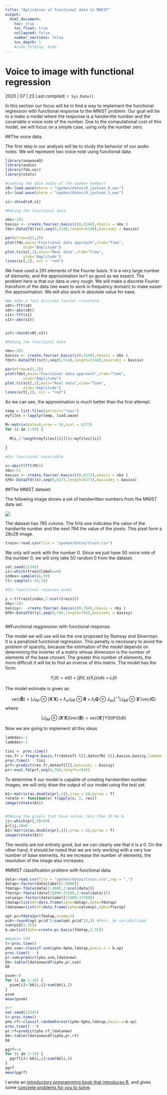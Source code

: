 ```yaml
---
title: "Aplication of functional data to MNIST"
output:
  html_document:
    toc: true
    toc_float: true
    collapsed: false
    number_sections: false
    toc_depth: 1
    #code_folding: hide
---
```




# Voice to image with functional regression

2020 | 07 | 23 Last compiled: `r Sys.Date()`

In this section our focus will be in find a way to implement the functional regression with functional response to the MNIST problem. Our goal will be to a make a model where the response is a handwritte number and the covariable a voice note of the number. Due to the computational cost of this model, we will focus on a simple case, using only the number zero.

##The voice data.

The first step in our analysis will be to study the behavior of our audio notes. We will represent two voice note using functional data.

```r
library(seawaveQ)
library(audio)
library(fda.usc)
library(stats)
```

```r
#Loading the data audio of the spoken numbers
s0<-load.wave(where = "spoken/datos/0_jackson_0.wav")
s1<-load.wave(where = "spoken/datos/0_jackson_1.wav")

sc<-cbind(s0,s1)

#Making the functional data

nbx<-291
basisx <- create.fourier.basis(c(0,5148),nbasis = nbx )
fds<-Data2fd((sc),seq(0,5148,length=5148),basisobj = basisx)

par(mfrow=c(1,2))
plot(fds,main="Functional data approach",xlab="Time",
        ylab="Amplitude")
plot.ts(sc[,1],main="Real data",xlab="Time",
        ylab="Amplitude")
lines(sc[,2], col = "red")

```


We have used a 291 elements of the Fourier basis. It is a very large number of elements, and the approximation isn't as good as we expect. The problem here is that our data is very rough. We will make a discrete Fourier transform of the data (we want to work in frequency domain) to make easier the approximation. We will also work in absolute value for ease.

```r
#We make a fast discrete fourier transform 
s0t<-fft(s0)
s0t<-abs(s0t)
s1t<-fft(s1)
s1t<-abs(s1t)


sct<-cbind(s0t,s1t)

#Making the functional data

nbx<-291
basisx <- create.fourier.basis(c(0,5148),nbasis = nbx )
fdst<-Data2fd((sct),seq(0,5148,length=5148),basisobj = basisx)

par(mfrow=c(1,2))
plot(fdst,main="Functional data approach",xlab="Time",
        ylab="Amplitude")
plot.ts(sct[,1],main="Real data",xlab="Time",
        ylab="Amplitude")
lines(sct[,2], col = "red")

```

As we can see, the approximation is much better than the first attempt.


```r

temp = list.files(pattern="*wav")
myfiles = lapply(temp, load.wave)

M<-matrix(data=0,nrow = 50,ncol = 6273)
for (i in 1:50) {
 
  M[i,1:length(myfiles[[i]])]<-myfiles[[i]]
    
}

#Our functional covariable

x<-abs(t(fft(M)))
nbx<-51
basisx <- create.fourier.basis(c(0,6273),nbasis = nbx )
SFD<-Data2fd((x),seq(0,6273,length=6273),basisobj = basisx)


```

##The MNIST dataset.

The following image shows a set of handwritten  numbers from the MNIST data set.

![](images/mnist.png)



The dataset has 785 colums. The firts one indicates the value of the handwrite number and the next 784 the value of the pixels. This pixel form a 28x28 image.

```r
train<-read.csv(file = "spoken/datos/train.csv")

```

We only will work with the number 0. Since we just have 50 voice note  of the number 0, we will only take 50 random 0 from the dataset.

```r
set.seed(12345)
ii<-which(train$label==0)
index<-sample(ii,50)
ll<-sample(1:50,10)

#Our functional response model 

y <-t(train[index,2:ncol(train)])
nby<-181
basisy<-  create.fourier.basis(c(0,784),nbasis = nby )
DFD<-Data2fd((y),seq(0,784,length=784),basisobj = basisy)



```

##Functional reggression with functional response.

The model we will use will be the one proposed by Ramsay and Silverman. It is a penalized functional regression. This penalty is necessary to avoid the problem of sparsity, because the estimation of the model depends on determining the inverter of a matrix whose dimension is the number of elements of the base chosen. The greater this number of elements, the more difficult it will be to find an inverse of this matrix. The model has the form:

$$Y_{i}(t)=\alpha(t)+\int \beta(t,s)X_{i}(s)ds+\epsilon_{i}(t)$$

The model estimate is given as:

$$vec(\mathbf{\widehat{B}})=[J_{\theta \theta}\otimes(\mathbf{X}'\mathbf{X})+\lambda_{s}J_{\theta \theta}\otimes\mathbf{R}+\lambda_{t}\mathbf{Q}\otimes J_{\eta \eta}]^{-1}(J_{\phi \theta}\otimes \mathbf{X}')vec(\mathbf{C})$$
where 

$$[J_{\theta \theta}\otimes (\mathbf{X}' \mathbf{X} )]vec(\mathbf{B} )=vec\left(\mathbf{X}'  \int Y(t)\theta ' (t) dt \right) $$


Now we are going to implement all this ideas

```r
lambdas<-1
lambdat<-1

tini <- proc.time()
res.fr = fregre.basis.fr(datosf[-ll],datosfN[-ll],basisx,basisy,lambda.s = lambdas,lambda.t = lambdat,Lfdobj.s = 1,Lfdobj.t = 1)
proc.time() - tini
prf<-predict(res.fr,datosf[ll],basisobj = basisy)
pr<-eval.fd(prf,seq(0,784,length=784))

```

To determine if our model is capable of creating handwritten number images, we will only draw the output of our model using the test set.


```r

A1<-matrix(as.double(pr[,4]),nrow = 28,byrow = T)
rotate <- function(x) t(apply(x, 2, rev))
image(rotate(A1))


#Making the pixels that have values less than 30 be 0.
jj<-which(pr[,4]<50)
pr[jj,4]=0
A1<-matrix(as.double(pr[,4]),nrow = 28,byrow = T)
image(rotate(A1))
```



The results are not entirely good, but we can clearly see that it is a 0. On the other hand, it should be noted that we are only working with a very low number of base elements. As we increase the number of elements, the resolution of the image also increases.



#MNIST classification problem with functional data.


```r
data<-read.csv(file = "spoken/datos/train.csv",sep = ",")
datap<-factor(data$label[1:4000])
fdatap<-fdata(data[1:4000,2:ncol(data)])
ftestp<-fdata((data[31000:31500,2:ncol(data)]))
valuesp<-factor(data$label[31000:31500])
ldatap=list(df=data.frame(ipho=datap),Xpho=fdatap)
ldatanew=list(df=data.frame(ipho=valuesp),Xpho=ftestp)
```


```r
opt.pc=fdata2pc(fdatap,ncomp=2)
pcb<-round(opt.pc$d^2/sum(opt.pc$d^2),5) #Porc. de variabilidad
sum(pcb[1:35])
b.xp=list(Xpho=create.pc.basis(fdatap,1:35))
```

```r
#Modelo SVM
t<-proc.time()
pho.svm<-classif.svm(ipho~Xpho,ldatap,basis.x = b.xp)
proc.time() - t
pr.svm=predict(pho.svm,ldatanew)
bb<-table(ldatanew$df$ipho,pr.svm)
bb

psvm<-0
for (i in 1:10) {
  psvm[i]<-bb[i,i]/sum(bb[i,])
}
psvm
mean(psvm)
```

```r
#rf
set.seed(12345)
t<-proc.time()
pho.rf<-classif.randomForest(ipho~Xpho,ldatap,basis.x=b.xp)
proc.time() - t
pr.rf=predict(pho.rf,ldatanew)
bb<-table(ldatanew$df$ipho,pr.rf)
bb

pgrf<-0
for (i in 1:10) {
  pgrf[i]<-bb[i,i]/sum(bb[i,])
}
pgrf
mean(pgrf)
```




I wrote an [introductory programming book that introduces R](https://crumplab.github.io/programmingforpsych/), and gives some [concrete problems for you to solve](https://crumplab.github.io/programmingforpsych/programming-challenges-i-learning-the-fundamentals.html). 









